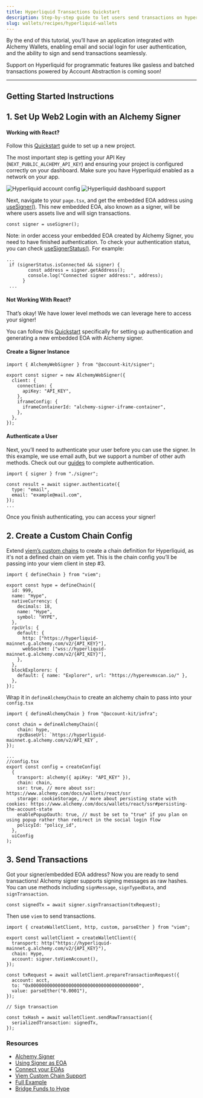```yaml
---
title: Hyperliquid Transactions Quickstart
description: Step-by-step guide to let users send transactions on hyperliquid.
slug: wallets/recipes/hyperliquid-wallets
---
```


By the end of this tutorial, you’ll have an application integrated with Alchemy Wallets, enabling email and social login for user authentication, and the ability to sign and send transactions seamlessly.

<Tip>
  Support on Hyperliquid for programmatic features like gasless and batched
  transactions powered by Account Abstraction is coming soon!
</Tip>

---

## Getting Started Instructions

## 1. Set Up Web2 Login with an Alchemy Signer

#### Working with React?

Follow this [Quickstart](https://www.alchemy.com/docs/wallets/react/quickstart/new-project) guide to set up a new project.

The most important step is getting your API Key (`NEXT_PUBLIC_ALCHEMY_API_KEY`) and ensuring your project is configured correctly on your dashboard. Make sure you have Hyperliquid enabled as a network on your app.

<img
  src="/images/wallets/hyperliquid-account-config.png"
  alt="Hyperliquid account config"
/>
<img
  src="/images/wallets/hyperliquid-dashboard-support.png"
  alt="Hyperliquid dashboard support"
/>

Next, navigate to your `page.tsx`, and get the embedded EOA address using [useSigner()](https://www.alchemy.com/docs/wallets/reference/account-kit/react/hooks/useSigner). This new embedded EOA, also known as a signer, will be where users assets live and will sign transactions.

```tsx
const signer = useSigner();
```

Note: in order access your embedded EOA created by Alchemy Signer, you need to have finished authentication. To check your authentication status, you can check [useSignerStatus()](https://www.alchemy.com/docs/wallets/reference/account-kit/react/hooks/useSignerStatus). For example:

```tsx
...
 if (signerStatus.isConnected && signer) {
        const address = signer.getAddress();
        console.log("Connected signer address:", address);
      }
 ...
```

#### Not Working With React?

That’s okay! We have lower level methods we can leverage here to access your signer!

You can follow this [Quickstart](https://www.alchemy.com/docs/wallets/signer/quickstart) specifically for setting up authentication and generating a new embedded EOA with Alchemy signer.

#### Create a Signer Instance

```tsx
import { AlchemyWebSigner } from "@account-kit/signer";

export const signer = new AlchemyWebSigner({
  client: {
    connection: {
      apiKey: "API_KEY",
    },
    iframeConfig: {
      iframeContainerId: "alchemy-signer-iframe-container",
    },
  },
});
```

#### Authenticate a User

Next, you’ll need to authenticate your user before you can use the signer. In this example, we use email auth, but we support a number of other auth methods. Check out our [guides](https://www.alchemy.com/docs/wallets/react/react-hooks) to complete authentication.

```tsx
import { signer } from "./signer";

const result = await signer.authenticate({
  type: "email",
  email: "example@mail.com",
});
...
```

Once you finish authenticating, you can access your signer!

## 2. Create a Custom Chain Config

Extend [viem’s custom chains](https://viem.sh/docs/chains/introduction#custom-chains) to create a chain definition for Hyperliquid, as it's not a defined chain on viem yet. This is the chain config you’ll be passing into your viem client in step #3.

```tsx
import { defineChain } from "viem";

export const hype = defineChain({
  id: 999,
  name: "Hype",
  nativeCurrency: {
    decimals: 18,
    name: "Hype",
    symbol: "HYPE",
  },
  rpcUrls: {
    default: {
      http: ["https://hyperliquid-mainnet.g.alchemy.com/v2/{API_KEY}"],
      webSocket: ["wss://hyperliquid-mainnet.g.alchemy.com/v2/{API_KEY}"],
    },
  },
  blockExplorers: {
    default: { name: "Explorer", url: "https://hyperevmscan.io/" },
  },
});
```

Wrap it in `defineAlchemyChain` to create an alchemy chain to pass into your `config.tsx`

```tsx
import { defineAlchemyChain } from "@account-kit/infra";

const chain = defineAlchemyChain({
    chain: hype,
    rpcBaseUrl: `https://hyperliquid-mainnet.g.alchemy.com/v2/API_KEY`,
});

...
//config.tsx
export const config = createConfig(
  {
    transport: alchemy({ apiKey: "API_KEY" }),
    chain: chain,
    ssr: true, // more about ssr: https://www.alchemy.com/docs/wallets/react/ssr
    storage: cookieStorage, // more about persisting state with cookies: https://www.alchemy.com/docs/wallets/react/ssr#persisting-the-account-state
    enablePopupOauth: true, // must be set to "true" if you plan on using popup rather than redirect in the social login flow
    policyId: "policy_id",
  },
  uiConfig
);
```

## 3. Send Transactions

Got your signer/embedded EOA address? Now you are ready to send transactions! Alchemy signer supports signing messages as raw hashes. You can use methods including `signMessage`, `signTypedData`, and `signTransaction`.

```tsx
const signedTx = await signer.signTransaction(txRequest);
```

Then use `viem` to send transactions.

```tsx
import { createWalletClient, http, custom, parseEther } from "viem";

export const walletClient = createWalletClient({
  transport: http("https://hyperliquid-mainnet.g.alchemy.com/v2/{API_KEY}"),
  chain: Hype,
  account: signer.toViemAccount(),
});

const txRequest = await walletClient.prepareTransactionRequest({
  account: acct,
  to: "0x0000000000000000000000000000000000000000",
  value: parseEther("0.0001"),
});

// Sign transaction

const txHash = await walletClient.sendRawTransaction({
  serializedTransaction: signedTx,
});
```

### Resources

- [Alchemy Signer](https://www.alchemy.com/docs/wallets/signer/overview)
- [Using Signer as EOA](https://www.alchemy.com/docs/wallets/signer/as-an-eoa)
- [Connect your EOAs](https://www.alchemy.com/docs/wallets/react/login-methods/eoa-login)
- [Viem Custom Chain Support](https://viem.sh/docs/chains/introduction#custom-chains)
- [Full Example](https://github.com/aashkrishnan/hyperevmguide/blob/ash/hyperevm/app/page.tsx)
- [Bridge Funds to Hype](https://debridge.finance/)
